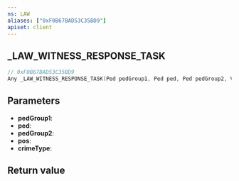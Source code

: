 ```yaml
---
ns: LAW
aliases: ["0xF0B67BAD53C35BD9"]
apiset: client
---
```

## _LAW_WITNESS_RESPONSE_TASK

```c
// 0xF0B67BAD53C35BD9
Any _LAW_WITNESS_RESPONSE_TASK(Ped pedGroup1, Ped ped, Ped pedGroup2, Vector3 pos, Hash crimeType);
```


## Parameters
* **pedGroup1**:
* **ped**:
* **pedGroup2**:
* **pos**:
* **crimeType**:

## Return value